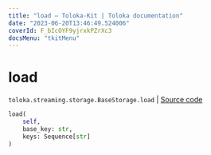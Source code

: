 ```yaml
---
title: "load — Toloka-Kit | Toloka documentation"
date: "2023-06-20T13:46:49.524006"
coverId: F_bIcOYF9yjrxkPZrXc3
docsMenu: "tkitMenu"
---
```


# load

`toloka.streaming.storage.BaseStorage.load` | [Source code](https://github.com/Toloka/toloka-kit/blob/v1.2.0/src/streaming/storage.py#L34)

```python
load(
    self,
    base_key: str,
    keys: Sequence[str]
)
```